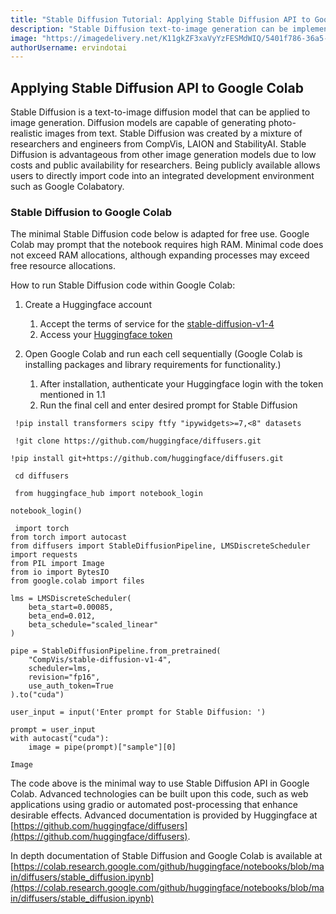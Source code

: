 ```yaml
---
title: "Stable Diffusion Tutorial: Applying Stable Diffusion API to Google Colab"
description: "Stable Diffusion text-to-image generation can be implemented into Google Colab quickly. This tutorial showcases a minimal approach for Stable Diffusion API to Google Colab."
image: "https://imagedelivery.net/K11gkZF3xaVyYzFESMdWIQ/5401f786-36a5-4404-f5b4-481ed69eab00/full"
authorUsername: ervindotai
---
```


## Applying Stable Diffusion API to Google Colab

Stable Diffusion is a text-to-image diffusion model that can be applied to image generation. Diffusion models are capable of generating photo-realistic images from text. Stable Diffusion was created by a mixture of researchers and engineers from CompVis, LAION and StabilityAI. Stable Diffusion is advantageous from other image generation models due to low costs and public availability for researchers. Being publicly available allows users to directly import code into an integrated development environment such as Google Colabatory. 

### Stable Diffusion to Google Colab

The minimal Stable Diffusion code below is adapted for free use. Google Colab may prompt that the notebook requires high RAM. Minimal code does not exceed RAM allocations, although expanding processes may exceed free resource allocations. 

How to run Stable Diffusion code within Google Colab:

1. Create a Huggingface account
    1. Accept the terms of service for the [stable-diffusion-v1-4](https://huggingface.co/CompVis/stable-diffusion-v1-4)
    2. Access your [Huggingface token](https://huggingface.co/settings/tokens)

2. Open Google Colab and run each cell sequentially
(Google Colab is installing packages and library requirements for functionality.)
    1. After installation, authenticate your Huggingface login with the token mentioned in 1.1
    2. Run the final cell and enter desired prompt for Stable Diffusion

```
 !pip install transformers scipy ftfy "ipywidgets>=7,<8" datasets 
```

```
 !git clone https://github.com/huggingface/diffusers.git
```

```
!pip install git+https://github.com/huggingface/diffusers.git 
```

```
 cd diffusers 
```

```
 from huggingface_hub import notebook_login

notebook_login()
```

```
 import torch
from torch import autocast
from diffusers import StableDiffusionPipeline, LMSDiscreteScheduler
import requests
from PIL import Image
from io import BytesIO
from google.colab import files

lms = LMSDiscreteScheduler(
    beta_start=0.00085, 
    beta_end=0.012, 
    beta_schedule="scaled_linear"
)

pipe = StableDiffusionPipeline.from_pretrained(
    "CompVis/stable-diffusion-v1-4", 
    scheduler=lms,
    revision="fp16", 
    use_auth_token=True
).to("cuda")

user_input = input('Enter prompt for Stable Diffusion: ')

prompt = user_input
with autocast("cuda"):
    image = pipe(prompt)["sample"][0]  

Image
```

The code above is the minimal way to use Stable Diffusion API in Google Colab. Advanced technologies can be built upon this code, such as web 
applications using gradio or automated post-processing that enhance desirable effects. Advanced documentation is provided by 
Huggingface at [https://github.com/huggingface/diffusers](https://github.com/huggingface/diffusers). 

In depth documentation of Stable Diffusion and Google Colab is 
available at [https://colab.research.google.com/github/huggingface/notebooks/blob/main/diffusers/stable_diffusion.ipynb](https://colab.research.google.com/github/huggingface/notebooks/blob/main/diffusers/stable_diffusion.ipynb)
